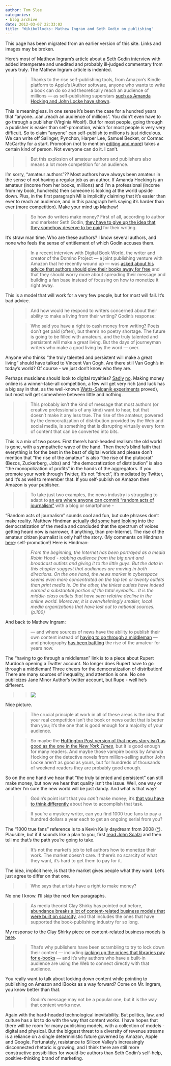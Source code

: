 ```yaml
---
author: Tom Slee
categories:
- blog archive
date: 2012-03-07 22:33:02
title: 'Wikibollocks: Mathew Ingram and Seth Godin on publishing'
---
```


::: {.callout-note}

This page has been migrated from an earlier version of this site. 
Links and images may be broken.

:::



				

Here's most of [Matthew Ingram's article](http://gigaom.com/2012/03/06/godin-to-authors-you-have-no-right-to-make-money-any-more/) about a [Seth Godin interview](http://www.digitalbookworld.com/2012/interview-seth-godin-on-libraries-literary-agents-and-the-future-of-book-publishing-as-we-know-it/) with added intemperate and unedited and probably ill-judged commentary from yours truly. The Mathew Ingram article is indented.




<blockquote>

> 
> Thanks to the rise self-publishing tools, from Amazon’s Kindle platform to Apple’s iAuthor software, anyone who wants to write a book can do so and theoretically reach an audience of millions — as self-publishing superstars [such as Amanda Hocking and John Locke have shown](http://gigaom.com/2011/06/20/future-of-media-the-rise-of-the-million-selling-kindle-author/).
> 
> 
</blockquote>




This is meaningless. In one sense it's been the case for a hundred years that "anyone...can..reach an audience of millions". You didn't even have to go through a publisher (Virginia Woolf). But for most people, going through a publisher is easier than self-promotion, which for most people is very very difficult. So to claim "anyone" can self-publish to millions is just ridiculous. We can write off Salinger, Pynchon, Harper Lee, Samuel Becket, or Cormac McCarthy for a start. Promotion (not to mention [editing and more](http://www.guardian.co.uk/books/booksblog/2012/feb/27/anthony-horowitz-do-we-still-need-publishers)) takes a certain kind of person. Not everyone can do it. I can't.




<blockquote>

> 
> But this explosion of amateur authors and publishers also means a lot more competition for an audience.
> 
> 
</blockquote>




I'm sorry, "amateur authors"?? Most authors have always been amateur in the sense of not having a regular job as an author. If Amanda Hocking is an amateur (income from her books, millions) and I'm a professional (income from my book, hundreds) then someone is looking at the world upside down. Plus, in the first paragraph MI is implicitly claiming that it's easier than ever to reach an audience, and in this paragraph he's saying it's harder than ever (more competition). Make your mind up Mathew!




<blockquote>

> 
> So how do writers make money? First of all, according to author and marketer Seth Godin, [they have to give up the idea that they somehow deserve to be paid](http://www.digitalbookworld.com/2012/interview-seth-godin-on-libraries-literary-agents-and-the-future-of-book-publishing-as-we-know-it/) for their writing.
> 
> 
</blockquote>




It's straw man time. Who are these authors? I know several authors, and none who feels the sense of entitlement of which Godin accuses them.




<blockquote>

> 
> In a recent interview with Digital Book World, the writer and creator of the Domino Project — a joint publishing venture with Amazon that he recently wound up — was [asked about his advice that authors should give their books away for free](http://www.digitalbookworld.com/2012/interview-seth-godin-on-libraries-literary-agents-and-the-future-of-book-publishing-as-we-know-it/) and that they should worry more about spreading their message and building a fan base instead of focusing on how to monetize it right away.
> 
> 
</blockquote>




This is a model that will work for a very few people, but for most will fail. It's bad advice.




<blockquote>

> 
> And how would he respond to writers concerned about their ability to make a living from their writing? Godin’s response:
> 
> 

> 
> Who said you have a right to cash money from writing? Poets don’t get paid (often), but there’s no poetry shortage. The future is going to be filled with amateurs, and the truly talented and persistent will make a great living. But the days of journeyman writers who make a good living by the word — over.
> 
> 
</blockquote>




Anyone who thinks "the truly talented and persistent will make a great living" should have talked to Vincent Van Gogh. Are there still Van Gogh's in today's world? Of course - we just don't know who they are.




Perhaps musicians should look to digital royalties? [Sadly](http://thecynicalmusician.com/2010/01/the-paradise-that-should-have-been/) [no](http://www.informationisbeautiful.net/2010/how-much-do-music-artists-earn-online/). Making money online is a winner-take-all competition, a few will get very rich (and luck has a big say in that, as the well-known [Watts-Salganik experiments](http://www.sciencemag.org/content/311/5762/854.short) proved), but most will get somewhere between little and nothing.




<blockquote>

> 
> This probably isn’t the kind of message that most authors (or creative professionals of any kind) want to hear, but that doesn’t make it any less true. The rise of the amateur, powered by the democratization of distribution provided by the Web and social media, is something that is disrupting virtually every form of content that can be converted into bits.
> 
> 
</blockquote>




This is a mix of two poses. First there's hard-headed realism: the old world is gone, with a sympathetic wave of the hand. Then there's blind faith that everything is for the best in the best of digital worlds and please don't mention that "the rise of the amateur" is also "the rise of the plutocrat" (Bezos, Zuckerberg, Jobs) and "the democratization of distribution" is also "the monopolization of profits" in the hands of the aggregators. If you promote your work through Twitter, it's not "direct", it's mediated by Twitter, and it's as well to remember that. If you self-publish on Amazon then Amazon is your publisher.




<blockquote>

> 
> To take just two examples, the news industry is struggling to adapt to [an era where anyone can commit “random acts of journalism”](http://gigaom.com/2011/11/18/what-happens-when-journalism-is-everywhere/) with a blog or smartphone -
> 
> 
</blockquote>




"Random acts of journalism" sounds cool and fun, but cute phrases don't make reality. Matthew Hindman [actually did some hard looking](http://press.princeton.edu/titles/8781.html) into the democratization of the media and concluded that the spectrum of voices getting heard now is narrower, if anything, than pre-Internet. The rise of the amateur citizen journalist is only half the story. (My comments on Hindman [here](http://whimsley.typepad.com/whimsley/2010/01/the-myth-of-digital-democracymatthew-hindman-princeton-university-press-2009matthew-hindmansthe-myth-of-digital-democracyfi.html): self-promotion!) Here is Hindman:




<blockquote>

> 
> _From the beginning, the Internet has been portrayed as a media Robin Hood - robbing audience from the big print and broadcast outlets and giving it to the little guys. But the data in this chapter suggest that audiences are moving in both directions. On the one hand, the news market in cyberspace seems even more concentrated on the top ten or twenty outlets than print media is. On the other, the tiniest outlets have indeed earned a substantial portion of the total eyeballs... It is the middle-class outlets that have seen relative decline in the online world. Moreover, it is overwhelmingly smaller, local media organizations that have lost out to national sources. (p.100)_
> 
> 
</blockquote>




And back to Mathew Ingram:




<blockquote>

> 
> — and where sources of news have the ability to publish their own content instead of [having to go through a middleman](http://gigaom.com/2012/01/30/is-it-good-for-journalism-when-sources-go-direct/) — and photography [has been battling](http://www.cnn.com/2012/02/22/opinion/phones-instagram-apps-stern/index.html) the rise of the amateur for years now.
> 
> 
</blockquote>




The "having to go through a middleman" link is to a piece about Rupert Murdoch opening a Twitter account. No longer does Rupert have to go through a middleman! Three cheers for the democratization of distribution! There are many sources of inequality, and attention is one. No one publicizes Jane Minor Author's twitter account, but Rupe - well he's different.




<blockquote>

> 
> [![](http://gigaom2.files.wordpress.com/2011/03/4826939037_3c18d7cc92_z.png?w=210&h=140)](http://gigaom2.files.wordpress.com/2011/03/4826939037_3c18d7cc92_z.png)
> 
> 
</blockquote>




Nice picture.




<blockquote>

> 
> The crucial principle at work in all of these areas is the idea that your real competition isn’t the book or news outlet that is better than you; it’s the one that is good enough for a majority of your audience.
> 
> 

> 
> So maybe the [Huffington Post version of that news story isn’t as good as the one in the _New York Times_](http://gigaom.com/2012/02/22/are-aggregation-and-curation-journalism-wrong-question/), but it is good enough for many readers. And maybe those vampire books by Amanda Hocking or the detective novels from million-selling author John Locke aren’t as good as yours, but for hundreds of thousands of weekend readers they are probably good enough.
> 
> 
</blockquote>




So on the one hand we hear that "the truly talented and persistent" can still make money, but now we hear that quality isn't the issue. Well, one way or another I'm sure the new world will be just dandy. And what is that way?




<blockquote>

> 
> Godin’s point isn’t that you _can’t_ make money; it’s [that you have to think differently](http://www.digitalbookworld.com/2012/interview-seth-godin-on-libraries-literary-agents-and-the-future-of-book-publishing-as-we-know-it/) about how to accomplish that task.
> 
> 

> 
> If you’re a mystery writer, can you find 1000 true fans to pay a hundred dollars a year each to get an ongoing serial from you?
> 
> 
</blockquote>




The "1000 true fans" reference is to a Kevin Kelly daydream from 2008 ([*](http://www.kk.org/thetechnium/archives/2008/03/1000_true_fans.php)). Plausible, but if it sounds like a plan to you, first [read John Scalzi](http://whatever.scalzi.com/2008/03/12/the-nagging-details-about-1000-true-fans/) and then tell me that's the path you're going to take.




<blockquote>

> 
> It’s not the market’s job to tell authors how to monetize their work. The market doesn’t care. If there’s no scarcity of what they want, it’s hard to get them to pay for it.
> 
> 
</blockquote>




The idea, implicit here, is that the market gives people what they want. Let's just agree to differ on that one.




<blockquote>

> 
> Who says that artists have a right to make money?
> 
> 
</blockquote>




No one I know. I'll skip the next few paragraphs.




<blockquote>

> 
> As media theorist Clay Shirky has pointed out before, [abundance breaks a lot of content-related business models that were built on scarcity](http://www.niemanlab.org/2010/06/clay-shirkys-cognitive-surplus-is-creating-and-sharing-always-a-more-moral-choice-than-consuming/), and that includes the ones that have supported the book-publishing industry for so long.
> 
> 
</blockquote>




My response to the Clay Shirky piece on content-related business models is [here](http://whimsley.typepad.com/whimsley/2010/04/wikibollocks-the-shirky-rules.html).




<blockquote>

> 
> That’s why publishers have been scrambling to try to lock down their content — including [jacking up the prices that libraries pay for e-books](http://paidcontent.org/article/419-random-house-sharply-increases-library-e-book-prices/) — and it’s why authors who have a built-in audience are using the Web to connect directly with that audience.
> 
> 
</blockquote>




You really want to talk about locking down content while pointing to publishing on Amazon and iBooks as a way forward? Come on Mr. Ingram, you know better than that.




<blockquote>

> 
> Godin’s message may not be a popular one, but it is the way that content works now.
> 
> 
</blockquote>




Again with the hard-headed technological inevitability. But politics, law, and culture has a lot to do with the way that content works. I have hopes that there will be room for many publishing models, with a collection of models - digital and physical. But the biggest threat to a diversity of revenue streams is a reliance on a single deterministic future governed by Amazon, Apple and Google. Fortunately, resistance to Silicon Valley's increasingly disconnected rhetoric is growing, and I think there are still more constructive possibilities for would-be authors than Seth Godin's self-help, positive-thinking brand of marketing.


		

